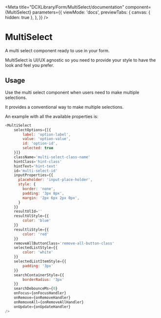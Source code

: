 
<Meta
  title="DCXLibrary/Form/MultiSelect/documentation"
  component={MultiSelect}
  parameters={{
    viewMode: 'docs',
    previewTabs: {
      canvas: { hidden: true },
    },
  }}
/>

# MultiSelect

A multi select component ready to use in your form.

MultiSelect is UI/UX agnostic so you need to provide your style to have the look and feel you prefer.

## Usage

Use the multi select component when users need to make multiple selections.

It provides a conventional way to make multiple selections.

An example with all the available properties is:

```js
<MultiSelect
    selectOptions={[{
        label: 'option-label',
        value: 'option-value',
        id: 'option-id',
        selected: true
    }]}
    className='multi-select-class-name'
    hintClass='hint-class'
    hintText='hint-text'
    id='multi-select-id'
    inputProperties={{
      placeholder: 'input-place-holder',
      style: {
        border: 'none',
        padding: '3px 8px',
        margin: '2px 6px 2px 0px',
      }
    }}
    resultUlId=''
    resultUlStyle={{
        color: 'blue'
    }}
    resultliStyle={{
        color: 'red'
    }}
    removeAllButtonClass='remove-all-button-class'
    selectedListStyle={{
        color: 'white'
    }}
    selectedListItemStyle={{
        padding: '3px'
    }}
    searchContainerStyle={{
        borderRadius: '3px'
    }}
    searchDebounceMs={0}
    onFocus={onFocusHandler}
    onRemove={onRemoveHandler}
    onRemoveAll={onRemoveAllHandler}
    onUpdate={onUpdateHandler}
/>
```

<Props of={MultiSelect} />